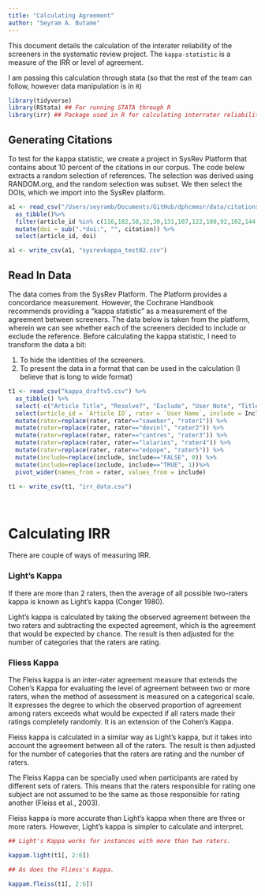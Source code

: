 ```yaml
---
title: "Calculating Agreement"
author: "Seyram A. Butame"
---
```


This document details the calculation of the interater reliability of the screeners in the systematic review project. The `kappa-statistic` is a measure of the IRR or level of agreement. 

I am passing this calculation through stata (so that the rest of the team can follow, however data manipulation is in `R`)

```r
library(tidyverse)
library(RStata) ## For running STATA through R
library(irr) ## Package used in R for calculating interrater reliability for more than two raters.
```


## Generating Citations

To test for the kappa statistic, we create a project in SysRev Platform that contains about 10 percent of the citations in our corpus. The code below extracts a random selection of references. The selection was derived using RANDOM.org, and the random selection was subset. We then select the DOIs, which we import into the SysRev platform.

```r

a1 <- read_csv("/Users/seyramb/Documents/GitHub/dphcmmsr/data/citations/2023citations.csv") %>%
  as_tibble()%>%
  filter(article_id %in% c(116,182,58,32,30,131,107,122,100,92,102,144,68,153,162,66,138,179,152,172,107,189)) %>%
  mutate(doi = sub(".*doi:", "", citation)) %>%
  select(article_id, doi)

a1 <- write_csv(a1, "sysrevkappa_test02.csv")

```

## Read In Data

The data comes from the SysRev Platform. The Platform provides a concordance measurement. However, the Cochrane Handbook recommends providing a "kappa statistic" as a measurement of the agreement between screeners. The data below is taken from the platform, wherein we can see whether each of the screeners decided to include or exclude the reference. Before calculating the kappa statistic, I need to transform the data a bit:

1.    To hide the identities of the screeners.
2.    To present the data in a format that can be used in the calculation (I believe that is long to wide format)

```r

t1 <- read_csv("kappa_draftv5.csv") %>%
  as_tibble() %>%
  select(-c("Article Title", "Resolve?", "Exclude", "User Note", "Title", "Journal", "Authors"))%>%
  select(article_id = `Article ID`, rater = `User Name`, include = Include) %>%
  mutate(rater=replace(rater, rater=="saweber", "rater1")) %>%
  mutate(rater=replace(rater, rater=="devinl", "rater2")) %>%
  mutate(rater=replace(rater, rater=="cantres", "rater3")) %>%
  mutate(rater=replace(rater, rater=="lalarios", "rater4")) %>%
  mutate(rater=replace(rater, rater=="edpope", "rater5")) %>%
  mutate(include=replace(include, include=="FALSE", 0)) %>%
  mutate(include=replace(include, include=="TRUE", 1))%>%
  pivot_wider(names_from = rater, values_from = include)

t1 <- write_csv(t1, "irr_data.csv")

```

<p style="page-break-after: always;">&nbsp;</p>

# Calculating IRR
There are couple of ways of measuring IRR.

### Light's Kappa

If there are more than 2 raters, then the average of all possible two-raters kappa is known as Light’s kappa (Conger 1980).

Light's kappa is calculated by taking the observed agreement between the two raters and subtracting the expected agreement, which is the agreement that would be expected by chance. The result is then adjusted for the number of categories that the raters are rating.

### Fliess Kappa

The Fleiss kappa is an inter-rater agreement measure that extends the Cohen’s Kappa for evaluating the level of agreement between two or more raters, when the method of assessment is measured on a categorical scale. It expresses the degree to which the observed proportion of agreement among raters exceeds what would be expected if all raters made their ratings completely randomly. It is an extension of the Cohen's Kappa.

Fleiss kappa is calculated in a similar way as Light's kappa, but it takes into account the agreement between all of the raters. The result is then adjusted for the number of categories that the raters are rating and the number of raters.

The Fleiss Kappa can be specially used when participants are rated by different sets of raters. This means that the raters responsible for rating one subject are not assumed to be the same as those responsible for rating another (Fleiss et al., 2003).

Fleiss kappa is more accurate than Light's kappa when there are three or more raters. However, Light's kappa is simpler to calculate and interpret.

```r

## Light's Kappa works for instances with more than two raters.

kappam.light(t1[, 2:6])

## As does the Fliess's Kappa.

kappam.fleiss(t1[, 2:6])


```







